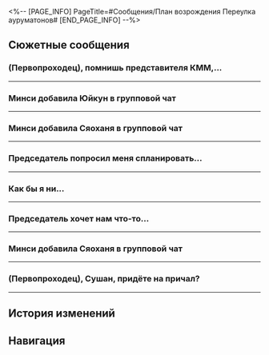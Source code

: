 <%-- [PAGE_INFO]
PageTitle=#Сообщения/План возрождения Переулка ауруматонов#
[END_PAGE_INFO] --%>
{{Сообщение Инфобокс
|id          = 78
|Изображение = НИП План возрождения Переулка ауруматонов Иконка.png
|Тип         = Группа
|Персонажи   = [[Минси]]; [[Первопроходец]]; [[Сушан]]; [[Сяохань]]; [[Юйкун]]
|Фракция     = Другие
}}

==Сюжетные сообщения==
===(Первопроходец), помнишь представителя КММ,...===
{{Сообщения
|условие_получения = 
|текст =
:'''Сушан:''' (Первопроходец), помнишь представителя КММ, которого мы встретили на причале?
:{Выбор} Помню.
::'''(Первопроходец):''' Который хочет, чтобы ты публично извинилась и полаяла?
::'''Сушан:''' Ага, этот увалень
:{Выбор} Не помню.
::'''(Первопроходец):''' Не совсем, ты про торгаша из КММ?
::'''Сушан:''' Тот, который хочет, чтобы я публично полаяла. {{MC|м=Вспомнил|ж=Вспомнила}}?
:'''Минси:''' Я слышала, что недавно были случаи повреждения товаров во время транспортировки
:'''Минси:''' Это его рук дело?
:'''Сушан:''' Да, его. Мы его поймали, он здесь, на причале
:'''Минси:''' Сейчас буду
:{Выбор} Сейчас буду.
::'''(Первопроходец):''' Сейчас буду
::'''(Первопроходец):''' [[Файл:Стикер ГПП 07 Пом-Пом 05.png|80px]]
:{Выбор} Захвачу попкорн.
::'''(Первопроходец):''' [[Файл:Стикер ГПП 03 Келус 01.png|80px]] [[Файл:Стикер ГПП 03 Стелла 01.png|80px]]
}}
----

===Минси добавила Юйкун в групповой чат===
{{Сообщения
|условие_получения = 
|текст =
:{{Диалог|Предупреждение}} Минси добавила Юйкун в групповой чат
:'''Минси:''' Я добавила госпожу Юйкун
:'''Юйкун:''' О, ещё и чат есть?
:'''Сушан:''' Добро пожаловать.
:{Выбор} Добро пожаловать.
::'''(Первопроходец):''' Добро пожаловать, за вступление в группу платится членский взнос
::'''Юйкун:''' Спасибо, можешь отправить на мой счёт
:{Выбор} О нет, чиновник в чате.
::'''(Первопроходец):''' О нет, это же глава Комиссии по полётам!
::'''Юйкун:''' Вы что-то натворили?
:'''Юйкун:''' [[Файл:Стикер ГПП 03 Юйкун 01.png|80px]]
:'''Юйкун:''' Не волнуйтесь, у меня обычно нет времени на групповые чаты
:'''Юйкун:''' Не забудьте посетить ремесленную мастерскую
:'''Сушан:''' Так точно
:'''Минси:''' Так точно
:{Выбор} Так точно.
::'''(Первопроходец):''' Так точно
:{Выбор} Уже бегу.
::'''(Первопроходец):''' Уже бегу
:'''Юйкун:''' Это не чат Комиссии по полётам, не нужно проявлять такую формальность
}}
----

===Минси добавила Сяоханя в групповой чат===
{{Сообщения
|условие_получения = 
|текст =
:{{Диалог|Предупреждение}} Минси добавила Сяоханя в групповой чат
:'''Минси:''' Я добавила сына лавочника
:'''Сяохань:''' Всем привет
:'''Юйкун:''' А ты почему здесь?
:'''Сяохань:''' Госпожа Юйкун, не шутите так. Вы же знаете, я хочу, чтобы Переулок ауруматонов процветал
:'''Сушан:''' Добро пожаловать!
:{Выбор} Добро пожаловать.
::'''(Первопроходец):''' Добро пожаловать, за вступление в группу платится членский взнос
:{Выбор} Надо почистить чат.
::'''(Первопроходец):''' В чате действует правило «последний входит - первый выходит», и сейчас пора удалить одного участника. {{MC|ж=Была|м=Был}} рад{F#а} познакомиться!
::'''Сушан:''' Ого, а план возрождения Переулка ауруматонов жесток!
::'''Минси:''' Перестаньте валять дурака
:'''Минси:''' Нужно продолжать заниматься погрузкой товара и планированием логистики
:{Выбор} [[Файл:Стикер ГПП 07 Пом-Пом 05.png|80px]]
::'''(Первопроходец):''' [[Файл:Стикер ГПП 07 Пом-Пом 05.png|80px]]
::'''Сушан:''' Ты такая ответственная
:{Выбор} [[Файл:Стикер ГПП 07 Пом-Пом 02.png|80px]]
::'''(Первопроходец):''' [[Файл:Стикер ГПП 07 Пом-Пом 02.png|80px]]
::'''Сушан:''' Не плачь, я тоже помогу
:'''Минси:''' Ребята, нам нужны высокие показатели, ведь мы собираемся удивить председателя Переулка ауруматонов
:'''Сушан:''' [[Файл:Стикер ГПП 07 Пом-Пом 05.png|80px]]
:'''Сяохань:''' [[Файл:Стикер ГПП 07 Пом-Пом 05.png|80px]]
}}
----

===Председатель попросил меня спланировать...===
{{Сообщения
|условие_получения = 
|текст =
:'''Минси:''' Председатель попросил меня спланировать публичное собрание торговой гильдии!
:'''Сяохань:''' Я подготовил кое-что, чтобы сразить председателя. Где встречаемся?
:'''Сушан:''' Сын лавочника такой ответственный
:'''Минси:''' Давайте встретимся на причале. Госпожа Юйкун тоже сегодня будет там
:'''Юйкун:''' [[Файл:Стикер ГПП 03 Юйкун 01.png|80px]]
:'''Юйкун:''' Я не буду выбирать чью-либо сторону. Делайте всё, что от вас зависит
:'''Минси:''' Мы полностью завоюем расположение председателя!
:'''Сушан:''' Кстати, председатель ведь появится сегодня?
:'''Минси:''' Должен
:'''Сушан:''' Хочу это увидеть
}}
----

===Как бы я ни...===
{{Сообщения
|условие_получения = 
|текст =
:'''Сяохань:''' Как бы я ни ценил время, проведённое с вами, я удаляюсь из этой группы, чтобы избежать конфликтов
:'''Сяохань:''' Всем до скорого!
:{{Диалог|Предупреждение}} Сяохань покинул чат «План возрождения Переулка ауруматонов»
:'''Юйкун:''' [[Файл:Стикер ГПП 03 Юйкун 01.png|80px]]
:'''Юйкун:''' У вас разные позиции за столом переговоров, но всё же ваши цели совпадают
:'''Юйкун:''' Поэтому вам следует вступить в обстоятельную дискуссию, чтобы иметь возможность дополнить свои точки зрения мнениями друг друга
:'''Юйкун:''' Непредубеждённая точка зрения более ценна, чем любое отдельное мнение
:'''Минси:''' Да, госпожа
:{Выбор} [[Файл:Стикер ГПП 07 Пом-Пом 03.png|80px]]
::'''(Первопроходец):''' [[Файл:Стикер ГПП 07 Пом-Пом 03.png|80px]]
:{Выбор} [[Файл:Стикер ГПП 07 Пом-Пом 05.png|80px]]
::'''(Первопроходец):''' [[Файл:Стикер ГПП 07 Пом-Пом 05.png|80px]]
:{Выбор} [[Файл:Стикер ГПП 07 Пом-Пом 06.png|80px]]
::'''(Первопроходец):''' [[Файл:Стикер ГПП 07 Пом-Пом 06.png|80px]]
}}
----

===Председатель хочет нам что-то...===
{{Сообщения
|условие_получения = 
|текст =
:'''Минси:''' Председатель хочет нам что-то сказать перед торгами
:'''Сушан:''' Почему у меня такое ощущение, будто он хочет поставить точку в этом деле?
:{Выбор} Это путешествие было долгим...
::'''(Первопроходец):''' Это путешествие было долгим. Проделав весь этот путь, мы получили мириады эмоций
::'''Сушан:''' Слишком рано
::'''Минси:''' Победим, а потом уже обсудим
:{Выбор} Вернусь домой и обзаведусь семьёй.
::'''(Первопроходец):''' Когда битва завершится, я вернусь на родину и обзаведусь семьёй
::'''Сушан:''' Прорвёмся
::'''Минси:''' Прорвёмся
:'''Минси:''' Встретимся у лавки старьёвщика
:'''Сушан:''' Ага
:{Выбор} До встречи.
::'''(Первопроходец):''' До встречи
:{Выбор} Я задержусь.
::'''(Первопроходец):''' Я задержусь
}}
----

===Минси добавила Сяоханя в групповой чат===
{{Сообщения
|условие_получения = 
|текст =
:{{Диалог|Предупреждение}} Минси добавила Сяоханя в групповой чат
:'''Минси:''' Я снова добавила сына лавочника
:'''Сяохань:''' Эй
:'''Минси:''' Результаты торгов опубликованы.
:'''Минси:''' Я получила известие от Комиссии по полётам, мы выиграли.
:'''Сушан:''' Ого!
:'''Юйкун:''' Ого!
:{Выбор} Ого!
::'''(Первопроходец):''' Ого!
:{Выбор} Кто бы мог подумать.
::'''(Первопроходец):''' Кто бы мог подумать
:'''Минси:''' Торговая гильдия продолжит управлять Переулком ауруматонов
:'''Сяохань:''' Ты могла сказать всё это до того, как добавлять меня в чат
:'''Сяохань:''' Мы и правда вам проиграли
:{Выбор} Мы победили?!
::'''(Первопроходец):''' Мы победили?! Невероятно
::'''Сушан:''' Правда? А госпожа Юйкун?
:{Выбор} Поблагодарите госпожу Юйкун!
::'''(Первопроходец):''' Быстро поблагодарите госпожу Юйкун!
:'''Юйкун:''' Это результат работы коллегии Комиссии по полётам, я в этом не участвовала
:'''Юйкун:''' [[Файл:Стикер ГПП 07 Пом-Пом 04.png|80px]]
:'''Сушан:''' Как здорово!
:'''Сушан:''' Не грусти, сын лавочника
:'''Сяохань:''' Хнык-хнык...
:'''Минси:''' Ещё кое-что. Филиал КММ в Возвышающем святилище откроет свою лавку в рамках гильдии.
:{Выбор} Разве у них может быть лавка?
::'''(Первопроходец):''' КММ такая большая компания, разве у них может быть лавка?
:{Выбор} Значит...
::'''(Первопроходец):''' Значит, Сяохань тоже вступил в гильдию?
:'''Сяохань:''' Я районный управляющий КММ, у меня уже были планы по установлению связей с местным торговым сообществом.
:'''Сяохань:''' Я прошу вашей помощи в совместной работе по возрождению Переулка ауруматонов.
:'''Минси:''' Кстати! (Первопроходец), Сушан, придёте на причал?
:'''Минси:''' Нужно поговорить.
:'''Сушан:''' Конечно, уже иду.
:{Выбор} Скоро буду.
::'''(Первопроходец):''' Скоро буду.
:{Выбор} Я пролетаю.
::'''(Первопроходец):''' Я пролетаю, курлык-курлык
}}
----

===(Первопроходец), Сушан, придёте на причал?===
{{Сообщения
|условие_получения = 
|текст =
:'''Минси:''' (Первопроходец), Сушан, придёте на причал?
}}
----

==История изменений==
{{История изменений|2.7}}

==Навигация==
{{Сообщения Навбокс}}